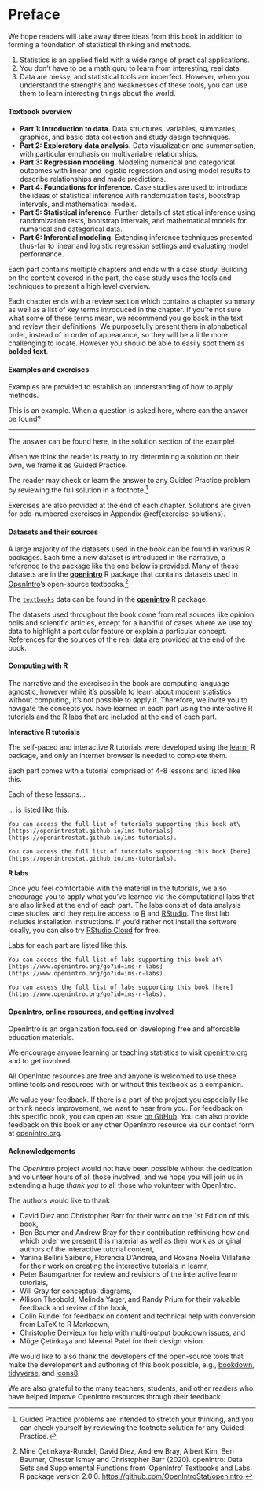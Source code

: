 # Preface {.unnumbered}

We hope readers will take away three ideas from this book in addition to forming a foundation of statistical thinking and methods.

1.  Statistics is an applied field with a wide range of practical applications.
2.  You don't have to be a math guru to learn from interesting, real data.
3.  Data are messy, and statistical tools are imperfect. However, when you understand the strengths and weaknesses of these tools, you can use them to learn interesting things about the world.

#### Textbook overview {.unnumbered}

-   **Part 1: Introduction to data.** Data structures, variables, summaries, graphics, and basic data collection and study design techniques.
-   **Part 2: Exploratory data analysis.** Data visualization and summarisation, with particular emphasis on multivariable relationships.
-   **Part 3: Regression modeling.** Modeling numerical and categorical outcomes with linear and logistic regression and using model results to describe relationships and made predictions.
-   **Part 4: Foundations for inference.** Case studies are used to introduce the ideas of statistical inference with randomization tests, bootstrap intervals, and mathematical models.
-   **Part 5: Statistical inference.** Further details of statistical inference using randomization tests, bootstrap intervals, and mathematical models for numerical and categorical data.
-   **Part 6: Inferential modeling.** Extending inference techniques presented thus-far to linear and logistic regression settings and evaluating model performance.

Each part contains multiple chapters and ends with a case study.
Building on the content covered in the part, the case study uses the tools and techniques to present a high level overview.

Each chapter ends with a review section which contains a chapter summary as well as a list of key terms introduced in the chapter.
If you're not sure what some of these terms mean, we recommend you go back in the text and review their definitions.
We purposefully present them in alphabetical order, instead of in order of appearance, so they will be a little more challenging to locate.
However you should be able to easily spot them as **bolded text**.

#### Examples and exercises {.unnumbered}

Examples are provided to establish an understanding of how to apply methods.

::: {.workedexample data-latex=""}
This is an example.
When a question is asked here, where can the answer be found?

------------------------------------------------------------------------

The answer can be found here, in the solution section of the example!
:::

When we think the reader is ready to try determining a solution on their own, we frame it as Guided Practice.

::: {.guidedpractice data-latex=""}
The reader may check or learn the answer to any Guided Practice problem by reviewing the full solution in a footnote.[^preface-1]
:::

[^preface-1]: Guided Practice problems are intended to stretch your thinking, and you can check yourself by reviewing the footnote solution for any Guided Practice.

Exercises are also provided at the end of each chapter.
Solutions are given for odd-numbered exercises in Appendix \@ref(exercise-solutions).

#### Datasets and their sources {.unnumbered}

A large majority of the datasets used in the book can be found in various R packages.
Each time a new dataset is introduced in the narrative, a reference to the package like the one below is provided.
Many of these datasets are in the [**openintro**](http://openintrostat.github.io/openintro) R package that contains datasets used in [OpenIntro](https://www.openintro.org/)'s open-source textbooks.[^preface-2]

[^preface-2]: Mine Çetinkaya-Rundel, David Diez, Andrew Bray, Albert Kim, Ben Baumer, Chester Ismay and Christopher Barr (2020).
    openintro: Data Sets and Supplemental Functions from 'OpenIntro' Textbooks and Labs.
    R package version 2.0.0.
    <https://github.com/OpenIntroStat/openintro>.

::: {.data data-latex=""}
The [`textbooks`](http://openintrostat.github.io/openintro/reference/textbooks.html) data can be found in the [**openintro**](http://openintrostat.github.io/openintro) R package.
:::

The datasets used throughout the book come from real sources like opinion polls and scientific articles, except for a handful of cases where we use toy data to highlight a particular feature or explain a particular concept.
References for the sources of the real data are provided at the end of the book.

#### Computing with R {.unnumbered}

The narrative and the exercises in the book are computing language agnostic, however while it's possible to learn about modern statistics without computing, it's not possible to apply it.
Therefore, we invite you to navigate the concepts you have learned in each part using the interactive R tutorials and the R labs that are included at the end of each part.

**Interactive R tutorials**

The self-paced and interactive R tutorials were developed using the [learnr](https://rstudio.github.io/learnr/index.html) R package, and only an internet browser is needed to complete them.

::: {.alltutorials data-latex=""}
Each part comes with a tutorial comprised of 4-8 lessons and listed like this.
:::

::: {.singletutorial data-latex=""}
Each of these lessons...
:::

::: {.singletutorial data-latex=""}
... is listed like this.
:::

```asis
You can access the full list of tutorials supporting this book at\
[https://openintrostat.github.io/ims-tutorials](https://openintrostat.github.io/ims-tutorials).
```

```asis
You can access the full list of tutorials supporting this book [here](https://openintrostat.github.io/ims-tutorials).
```

\clearpage

**R labs**

Once you feel comfortable with the material in the tutorials, we also encourage you to apply what you've learned via the computational labs that are also linked at the end of each part.
The labs consist of data analysis case studies, and they require access to [R](https://cran.r-project.org/) and [RStudio](https://rstudio.com/products/rstudio/).
The first lab includes installation instructions.
If you'd rather not install the software locally, you can also try [RStudio Cloud](https://rstudio.cloud/) for free.

::: {.singlelab data-latex=""}
Labs for each part are listed like this.
:::

```asis
You can access the full list of labs supporting this book at\
[https://www.openintro.org/go?id=ims-r-labs](https://www.openintro.org/go?id=ims-r-labs).
```

```asis
You can access the full list of labs supporting this book [here](https://www.openintro.org/go?id=ims-r-labs).
```

#### OpenIntro, online resources, and getting involved {.unnumbered}

OpenIntro is an organization focused on developing free and affordable education materials.

We encourage anyone learning or teaching statistics to visit [openintro.org](http://www.openintro.org) and to get involved.

All OpenIntro resources are free and anyone is welcomed to use these online tools and resources with or without this textbook as a companion.

We value your feedback.
If there is a part of the project you especially like or think needs improvement, we want to hear from you.
For feedback on this specific book, you can open an issue [on GitHub](https://github.com/openintrostat/ims/issues).
You can also provide feedback on this book or any other OpenIntro resource via our contact form at [openintro.org](https://www.openintro.org/form/?f=contact).

#### Acknowledgements {.unnumbered}

The *OpenIntro* project would not have been possible without the dedication and volunteer hours of all those involved, and we hope you will join us in extending a huge *thank you* to all those who volunteer with OpenIntro.

The authors would like to thank

-   David Diez and Christopher Barr for their work on the 1st Edition of this book,
-   Ben Baumer and Andrew Bray for their contribution rethinking how and which order we present this material as well as their work as original authors of the interactive tutorial content,
-   Yanina Bellini Saibene, Florencia D'Andrea, and Roxana Noelia Villafañe for their work on creating the interactive tutorials in learnr,
-   Peter Baumgartner for review and revisions of the interactive learnr tutorials, 
-   Will Gray for conceptual diagrams,
-   Allison Theobold, Melinda Yager, and Randy Prium for their valuable feedback and review of the book,
-   Colin Rundel for feedback on content and technical help with conversion from LaTeX to R Markdown,
-   Christophe Dervieux for help with multi-output bookdown issues, and
-   Müge Çetinkaya and Meenal Patel for their design vision.

We would like to also thank the developers of the open-source tools that make the development and authoring of this book possible, e.g., [bookdown](https://bookdown.org/), [tidyverse](https://tidyverse.org/), and [icons8](http://icons8.com/).

We are also grateful to the many teachers, students, and other readers who have helped improve OpenIntro resources through their feedback.
